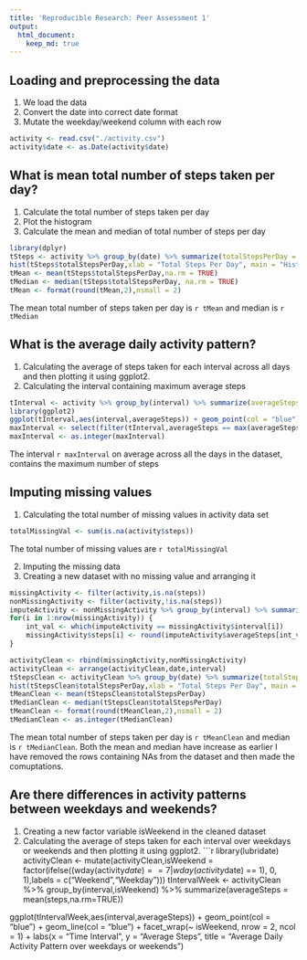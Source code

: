 ```yaml
---
title: 'Reproducible Research: Peer Assessment 1'
output: 
  html_document:
    keep_md: true
---
```



## Loading and preprocessing the data
1. We load the data
2. Convert the date into correct date format
3. Mutate the weekday/weekend column with each row
```r
activity <- read.csv("./activity.csv")
activity$date <- as.Date(activity$date)
```

  
## What is mean total number of steps taken per day?
1. Calculate the total number of steps taken per day
2. Plot the histogram
3. Calculate the mean and median of total number of steps per day
```r
library(dplyr)
tSteps <- activity %>% group_by(date) %>% summarize(totalStepsPerDay = sum(steps, na.rm = TRUE))
hist(tSteps$totalStepsPerDay,xlab = "Total Steps Per Day", main = "Histogram of Total number of Steps Per Day")
tMean <- mean(tSteps$totalStepsPerDay,na.rm = TRUE)
tMedian <- median(tSteps$totalStepsPerDay, na.rm = TRUE)
tMean <- format(round(tMean,2),nsmall = 2)
```
The mean total number of steps taken per day is `r tMean` and median is `r tMedian`

  
## What is the average daily activity pattern?
1. Calculating the average of steps taken for each interval across all days and then plotting it using ggplot2.
2. Calculating the interval containing maximum average steps
```r
tInterval <- activity %>% group_by(interval) %>% summarize(averageSteps = mean(steps,na.rm=TRUE))
library(ggplot2)
ggplot(tInterval,aes(interval,averageSteps)) + geom_point(col = "blue") + geom_line(col = "blue") + labs(x = "Time Interval", y = "Average Steps", title = "Average Daily Activity Pattern")
maxInterval <- select(filter(tInterval,averageSteps == max(averageSteps)),interval)
maxInterval <- as.integer(maxInterval)
```
The interval `r maxInterval` on average across all the days in the dataset, contains the maximum number of steps

  
## Imputing missing values
1. Calculating the total number of missing values in activity data set
```r
totalMissingVal <- sum(is.na(activity$steps))
```
The total number of missing values are `r totalMissingVal`

2. Imputing the missing data
3. Creating a new dataset with no missing value and arranging it
```r
missingActivity <- filter(activity,is.na(steps))
nonMissingActivity <- filter(activity,!is.na(steps))
imputeActivity <- nonMissingActivity %>% group_by(interval) %>% summarize(averageSteps = mean(steps))
for(i in 1:nrow(missingActivity)) {
    int_val <- which(imputeActivity == missingActivity$interval[i])
    missingActivity$steps[i] <- round(imputeActivity$averageSteps[int_val])
}

activityClean <- rbind(missingActivity,nonMissingActivity)
activityClean <- arrange(activityClean,date,interval)
tStepsClean <- activityClean %>% group_by(date) %>% summarize(totalStepsPerDay = sum(steps))
hist(tStepsClean$totalStepsPerDay,xlab = "Total Steps Per Day", main = "Histogram of Total number of Steps Per Day")
tMeanClean <- mean(tStepsClean$totalStepsPerDay)
tMedianClean <- median(tStepsClean$totalStepsPerDay)
tMeanClean <- format(round(tMeanClean,2),nsmall = 2)
tMedianClean <- as.integer(tMedianClean)
```
The mean total number of steps taken per day is `r tMeanClean` and median is `r tMedianClean`.
Both the mean and median have increase as earlier I have removed the rows containing NAs from the dataset and then made the comuptations. 

## Are there differences in activity patterns between weekdays and weekends?
1. Creating a new factor variable isWeekend in the cleaned dataset
2. Calculating the average of steps taken for each interval over weekdays or weekends and then plotting it using ggplot2.
```r
library(lubridate)
activityClean <- mutate(activityClean,isWeekend = factor(ifelse((wday(activity$date) == 7 | wday(activity$date) == 1), 0, 1),labels = c("Weekend","Weekday")))
tIntervalWeek <- activityClean %>% group_by(interval,isWeekend) %>% summarize(averageSteps = mean(steps,na.rm=TRUE))

ggplot(tIntervalWeek,aes(interval,averageSteps)) + geom_point(col = "blue") + geom_line(col = "blue") + facet_wrap(~ isWeekend, nrow = 2, ncol = 1) + labs(x = "Time Interval", y = "Average Steps", title = "Average Daily Activity Pattern over weekdays or weekends")

